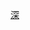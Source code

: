 <noinclude>{{noteTA|G1=Transport}}</noinclude>
{{Navbox
|name=深圳地铁车辆段
|title=[[深圳地铁]]车辆段和停车场
|image=
|above=
|listclass = hlist
|group1={{深圳地鐵|1|s}}
|list1=
* [[竹子林车辆段]]
* [[前海车辆段]]
|group2={{深圳地鐵|2|s}}
|list2= 
* [[蛇口西车辆段]]
* [[后海停车场]]
* [[望基湖停车场]]
|group3={{深圳地鐵|3|s}}
|list3= 
* [[横岗车辆段]]
* [[中心公园停车场]]
|group4={{深圳地鐵|4|s}}
|list4= 
* [[龙华车辆段]]
* [[觀瀾停車場]]
|group5={{深圳地鐵|5|s}}
|list5= 
* [[塘朗车辆段]]
* [[上水径停车场]]（待建）
|group6={{深圳地鐵|6|s}}
|list6= 
* [[長圳车辆段]]
* [[民樂停車場]]
|group7={{深圳地鐵|7|s}}
|list7= 
* [[深云车辆段]]
* [[安托山停车场]]
|group8=
|list8= 
|group9={{深圳地鐵|9|s}}
|list9= 
* [[僑城东车辆段]]
* [[笔架山停车场]]
|group10={{深圳地鐵|10|s}}
|list10= 
* [[凉帽山车辆段]]
* [[益田停车场]]
|group11={{深圳地鐵|11|s}}
|list11= 
* [[松岗车辆段]]
* [[机场北停车场]]
|group12=''{{深圳地鐵|12|s}}''
|list12=
*''[[機場東車輛段]]''（在建）
*''[[赤灣停車場]]''（在建）
|group13=''{{深圳地鐵|13|s}}''
|list13= 
* ''[[內湖停车场]]''（在建）
|group14=''{{深圳地鐵|14|s}}''
|list14= 
* ''[[昂鵝车辆段]]''（在建）
* ''[[福新停车场]]''（在建）
|group16=''{{深圳地鐵|16|s}}''
|list16= 
* ''[[田心车辆段]]''（在建）
* ''[[龍城公園停车场]]''（在建）
|group20={{深圳地鐵|20|s}}
|list20=
* [[机场北车辆段]]
|below= 斜體標示路線尚未通車，车辆段及停車場尚未啟用
}}
<noinclude>[[Category:深圳地铁模板|深]]</noinclude>